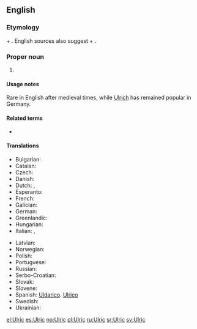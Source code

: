 ==English==

===Etymology===
{{etyl|goh|en}} {{m|goh|uodal||heritage, homestead}} + {{m|goh|rihhi||ruler}}. English sources also suggest {{etyl|ang|en}} {{m|ang|wulf||wolf}} + {{m|ang|ric||ruler}}.

===Proper noun===
{{en-proper noun}}

# {{given name|male|from=Germanic}}

====Usage notes====
Rare in English after medieval times, while [[Ulrich]] has remained popular in Germany.

====Related terms====
* {{l|en|Ulrica}}

====Translations====
{{trans-top|male given name}}
* Bulgarian: {{t|bg|Улрих}}
* Catalan: {{t|ca|Ulric}}
* Czech: {{t+|cs|Oldřich|m}}
* Danish: {{t|da|Ulrik}}
* Dutch: {{t|nl|Oldrik}}, {{t+|nl|Ulrich}}
* Esperanto: {{t|eo|Udalriko}}
* French: {{t|fr|Ulric}}
* Galician: {{t|gl|Ulrico|m}}
* German: {{t+|de|Ulrich}}
* Greenlandic: {{t|kl|Uularik}}
* Hungarian: {{t+|hu|Ulrik}}
* Italian: {{t+|it|Ulderico}}, {{t+|it|Ulrico}}
{{trans-mid}}
* Latvian: {{t|lv|Uldis|m}}
* Norwegian: {{t|no|Ulrik}}
* Polish: {{t+|pl|Ulryk}}
* Portuguese: {{t|pt|Ulrico}}
* Russian: {{t|ru|Ульрих}}
* Serbo-Croatian: {{t|sh|Ulrik}}
* Slovak: {{t|sk|Oldrich}}
* Slovene: {{t|sl|Ulrik}}
* Spanish: [[Uldarico]]. [[Ulrico]]
* Swedish: {{t+|sv|Ulrik}}
* Ukrainian: {{t|uk|Ульріх}}
{{trans-bottom}}

[[el:Ulric]]
[[es:Ulric]]
[[no:Ulric]]
[[pl:Ulric]]
[[ru:Ulric]]
[[sr:Ulric]]
[[sv:Ulric]]